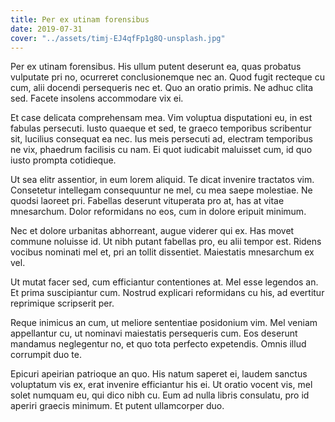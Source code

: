```yaml
---
title: Per ex utinam forensibus
date: 2019-07-31
cover: "../assets/timj-EJ4qfFp1g8Q-unsplash.jpg"
---
```


Per ex utinam forensibus. His ullum putent deserunt ea, quas probatus vulputate pri no, ocurreret conclusionemque nec an. Quod fugit recteque cu cum, alii docendi persequeris nec et. Quo an oratio primis. Ne adhuc clita sed. Facete insolens accommodare vix ei.

Et case delicata comprehensam mea. Vim voluptua disputationi eu, in est fabulas persecuti. Iusto quaeque et sed, te graeco temporibus scribentur sit, lucilius consequat ea nec. Ius meis persecuti ad, electram temporibus ne vix, phaedrum facilisis cu nam. Ei quot iudicabit maluisset cum, id quo iusto prompta cotidieque.

Ut sea elitr assentior, in eum lorem aliquid. Te dicat invenire tractatos vim. Consetetur intellegam consequuntur ne mel, cu mea saepe molestiae. Ne quodsi laoreet pri. Fabellas deserunt vituperata pro at, has at vitae mnesarchum. Dolor reformidans no eos, cum in dolore eripuit minimum.

Nec et dolore urbanitas abhorreant, augue viderer qui ex. Has movet commune noluisse id. Ut nibh putant fabellas pro, eu alii tempor est. Ridens vocibus nominati mel et, pri an tollit dissentiet. Maiestatis mnesarchum ex vel.

Ut mutat facer sed, cum efficiantur contentiones at. Mel esse legendos an. Et prima suscipiantur cum. Nostrud explicari reformidans cu his, ad evertitur reprimique scripserit per.

Reque inimicus an cum, ut meliore sententiae posidonium vim. Mel veniam appellantur cu, ut nominavi maiestatis persequeris cum. Eos deserunt mandamus neglegentur no, et quo tota perfecto expetendis. Omnis illud corrumpit duo te.

Epicuri apeirian patrioque an quo. His natum saperet ei, laudem sanctus voluptatum vis ex, erat invenire efficiantur his ei. Ut oratio vocent vis, mel solet numquam eu, qui dico nibh cu. Eum ad nulla libris consulatu, pro id aperiri graecis minimum. Et putent ullamcorper duo.
